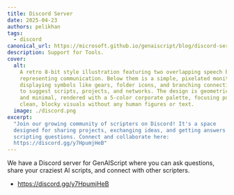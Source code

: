```yaml
---
title: Discord Server
date: 2025-04-23
authors: pelikhan
tags:
  - discord
canonical_url: https://microsoft.github.io/genaiscript/blog/discord-server
description: Support for Tools.
cover:
  alt:
    A retro 8-bit style illustration featuring two overlapping speech bubbles
    representing communication. Below them is a simple, pixelated monitor
    displaying symbols like gears, folder icons, and branching connection lines
    to suggest scripts, projects, and networks. The design is geometric, flat,
    and minimal, rendered with a 5-color corporate palette, focusing purely on
    clean, blocky visuals without any human figures or text.
  image: ./discord.png
excerpt:
  "Join our growing community of scripters on Discord! It's a space
  designed for sharing projects, exchanging ideas, and getting answers to your
  scripting questions. Connect and collaborate here:
  https://discord.gg/y7HpumjHeB"
---
```



<BlogNarration />

We have a Discord server for GenAIScript where you can ask questions,
share your craziest AI scripts, and connect with other scripters.

- https://discord.gg/y7HpumjHeB
